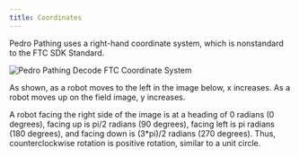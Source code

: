 ```yaml
---
title: Coordinates
---
```


Pedro Pathing uses a right-hand coordinate system, which is nonstandard to the FTC SDK Standard.

![Pedro Pathing Decode FTC Coordinate System](/docs/fieldcoordinates.png)

As shown, as a robot moves to the left in the image below, x increases. As a robot moves up on the field image, y increases.  

A robot facing the right side of the image is at a heading of 0 radians (0 degrees), facing up is pi/2 radians (90 degrees), facing left is pi radians (180 degrees), and facing down is (3*pi)/2 radians (270 degrees).
Thus, counterclockwise rotation is positive rotation, similar to a unit circle.
